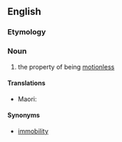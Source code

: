 ==English==

===Etymology===
{{suffix|motionless|ness|lang=en}}

===Noun===
{{en-noun|-}}

# the property of being [[motionless]]


====Translations====
{{trans-top|the state of no movement}}
{{trans-mid}}
* Maori: {{t|mi|patekotanga}}
{{trans-bottom}}

====Synonyms====
* [[immobility]]